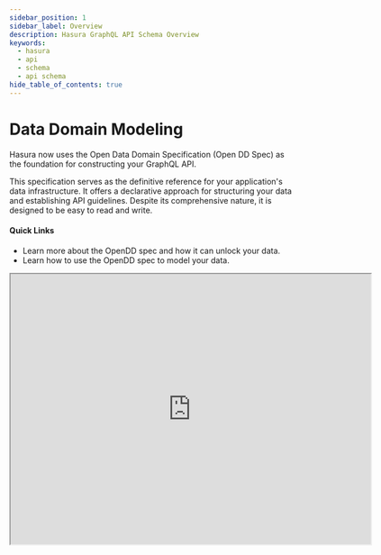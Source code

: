 ```yaml
---
sidebar_position: 1
sidebar_label: Overview
description: Hasura GraphQL API Schema Overview
keywords:
  - hasura
  - api
  - schema
  - api schema
hide_table_of_contents: true
---
```



# Data Domain Modeling

<div className="overview-header">
  <div className="overview-text">
    <p>
      Hasura now uses the Open Data Domain Specification (Open DD Spec) as the foundation for constructing your GraphQL API.
    </p>
    <p>
      This specification serves as the definitive reference for your application's data infrastructure. It offers a
      declarative approach for structuring your data and establishing API guidelines. Despite its comprehensive nature, it is
      designed to be easy to read and write.
    </p>
    <h4>Quick Links</h4>
    <ul>
      <li>
        <VersionedLink to="/data-domain-modeling/dds-metadata/">Learn more about the OpenDD spec and how it can unlock your data.</VersionedLink>
      </li>
      <li>
        <VersionedLink to="/data-domain-modeling/common-syntax/">Learn how to use the OpenDD spec to model your data.</VersionedLink>
      </li>
    </ul>

  </div>
  <iframe
  src="https://drive.google.com/file/d/1FktBQ7Cvp5_dm6JprCWSVcIYmhnWhSSn/preview"
  width="640"
  height="480"
  allow="autoplay"
/>
 {/* <iframe
        src="https://www.youtube.com/embed/9vZeQ5tHiQo"
        frameBorder="0"
        allow="accelerometer; autoplay; encrypted-media; gyroscope; picture-in-picture"
        allowFullScreen
      /> */}
</div>

<div className="overview-gallery">
  <VersionedLink to="/data-domain-modeling/types/">
    <div className="card">
      <h3>Learn the types</h3>
      <p>Learn more about the types available to you as you define your application's data layer.</p>
    </div>
  </VersionedLink>
  <VersionedLink to="/data-domain-modeling/models/">
    <div className="card">
      <h3>Create models</h3>
      <p>Models act as the building blocks for your application's data layer. Learn how to create them.</p>
    </div>
  </VersionedLink>
  <VersionedLink to="/data-domain-modeling/permissions">
    <div className="card">
      <h3>Define permissions</h3>
      <p>
        Permissions give you a simple, declarative means of determining user roles with fine-grained access control.
      </p>
    </div>
  </VersionedLink>
</div>